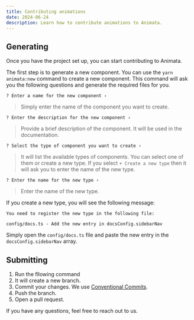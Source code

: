 ```yaml
---
title: Contributing animations
date: 2024-06-24
description: Learn how to contribute animations to Animata.
---
```


## Generating

Once you have the project set up, you can start contributing to Animata.

The first step is to generate a new component. You can use the `yarn animata:new` command to create a new component. This command will ask you the following questions and generate the required files for you.

```mdx
? Enter a name for the new component ›
```

> Simply enter the name of the component you want to create.

```mdx
? Enter the description for the new component ›
```

> Provide a brief description of the component. It will be used in the documentation.

```mdx
? Select the type of component you want to create ›
```

> It will list the available types of components. You can select one of them or create a new type. If you select `+ Create a new type` then it will ask you to enter the name of the new type.

```mdx
? Enter the name for the new type ›
```

> Enter the name of the new type.

If you create a new type, you will see the following message:

```mdx
You need to register the new type in the following file:

config/docs.ts - Add the new entry in docsConfig.sidebarNav
```

Simply open the `config/docs.ts` file and paste the new entry in the `docsConfig.sidebarNav` array.

## Submitting

1. Run the fllowing command
2. It will create a new branch.
3. Commit your changes. We use [Conventional Commits](https://www.conventionalcommits.org/).
4. Push the branch.
5. Open a pull request.

If you have any questions, feel free to reach out to us.

